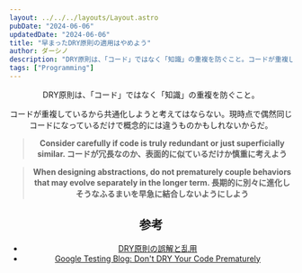 ```yaml
---
layout: ../../../layouts/Layout.astro
pubDate: "2024-06-06"
updatedDate: "2024-06-06"
title: "早まったDRY原則の適用はやめよう"
author: ダーシノ
description: "DRY原則は、「コード」ではなく「知識」の重複を防ぐこと。コードが重複しているから共通化しようと考えてはならない。"
tags: ["Programming"]
---
```



<Header {...frontmatter} />

DRY原則は、「コード」ではなく「知識」の重複を防ぐこと。

コードが重複しているから共通化しようと考えてはならない。現時点で偶然同じコードになっているだけで概念的には違うものかもしれないからだ。

> **Consider carefully if code is truly redundant or just superficially similar. 
> コードが冗長なのか、表面的に似ているだけか慎重に考えよう**

> **When designing abstractions, do not prematurely couple behaviors that may evolve separately in the longer term.
> 長期的に別々に進化しそうなふるまいを早急に結合しないようにしよう**

## 参考

- [DRY原則の誤解と乱用](https://sizu.me/bc_rikko/posts/exx4k43odd67)
- [Google Testing Blog: Don't DRY Your Code Prematurely](https://testing.googleblog.com/2024/05/dont-dry-your-code-prematurely.html)
